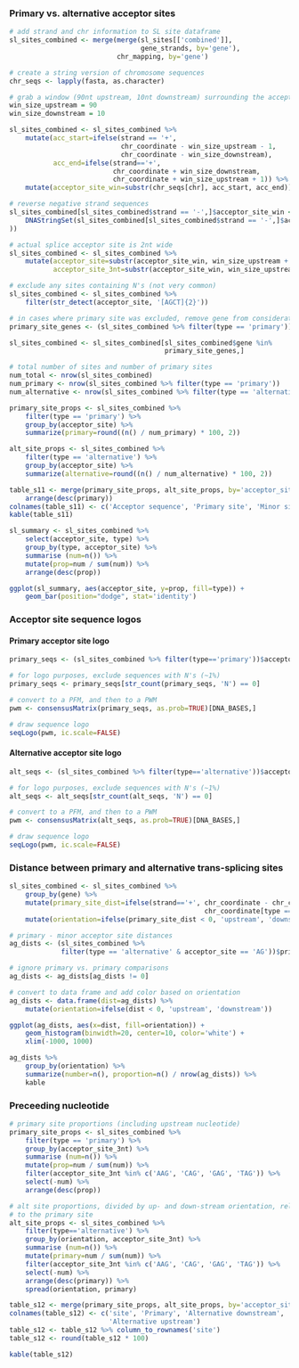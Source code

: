 ### Primary vs. alternative acceptor sites

```r
# add strand and chr information to SL site dataframe
sl_sites_combined <- merge(merge(sl_sites[['combined']], 
                                 gene_strands, by='gene'),
                           chr_mapping, by='gene')
```

```r
# create a string version of chromosome sequences
chr_seqs <- lapply(fasta, as.character)

# grab a window (90nt upstream, 10nt downstream) surrounding the acceptor site
win_size_upstream = 90
win_size_downstream = 10

sl_sites_combined <- sl_sites_combined %>% 
    mutate(acc_start=ifelse(strand == '+', 
                            chr_coordinate - win_size_upstream - 1, 
                            chr_coordinate - win_size_downstream),
           acc_end=ifelse(strand=='+', 
                          chr_coordinate + win_size_downstream, 
                          chr_coordinate + win_size_upstream + 1)) %>%
    mutate(acceptor_site_win=substr(chr_seqs[chr], acc_start, acc_end))

# reverse negative strand sequences
sl_sites_combined[sl_sites_combined$strand == '-',]$acceptor_site_win <- as.character(reverseComplement(
    DNAStringSet(sl_sites_combined[sl_sites_combined$strand == '-',]$acceptor_site)
))

# actual splice acceptor site is 2nt wide
sl_sites_combined <- sl_sites_combined %>% 
    mutate(acceptor_site=substr(acceptor_site_win, win_size_upstream + 1, win_size_upstream + 2),
           acceptor_site_3nt=substr(acceptor_site_win, win_size_upstream, win_size_upstream + 2))

# exclude any sites containing N's (not very common)
sl_sites_combined <- sl_sites_combined %>% 
    filter(str_detect(acceptor_site, '[AGCT]{2}'))

# in cases where primary site was excluded, remove gene from consideration
primary_site_genes <- (sl_sites_combined %>% filter(type == 'primary'))$gene

sl_sites_combined <- sl_sites_combined[sl_sites_combined$gene %in%
                                       primary_site_genes,]
```

```r
# total number of sites and number of primary sites
num_total <- nrow(sl_sites_combined)
num_primary <- nrow(sl_sites_combined %>% filter(type == 'primary'))
num_alternative <- nrow(sl_sites_combined %>% filter(type == 'alternative'))

primary_site_props <- sl_sites_combined %>% 
    filter(type == 'primary') %>%
    group_by(acceptor_site) %>% 
    summarize(primary=round((n() / num_primary) * 100, 2))

alt_site_props <- sl_sites_combined %>% 
    filter(type == 'alternative') %>%
    group_by(acceptor_site) %>% 
    summarize(alternative=round((n() / num_alternative) * 100, 2))

table_s11 <- merge(primary_site_props, alt_site_props, by='acceptor_site') %>%
    arrange(desc(primary))
colnames(table_s11) <- c('Acceptor sequence', 'Primary site', 'Minor site')
kable(table_s11)
```

```r
sl_summary <- sl_sites_combined %>% 
    select(acceptor_site, type) %>%
    group_by(type, acceptor_site) %>% 
    summarise (num=n()) %>%
    mutate(prop=num / sum(num)) %>%
    arrange(desc(prop))

ggplot(sl_summary, aes(acceptor_site, y=prop, fill=type)) +
    geom_bar(position="dodge", stat='identity')
```

### Acceptor site sequence logos

#### Primary acceptor site logo

```r
primary_seqs <- (sl_sites_combined %>% filter(type=='primary'))$acceptor_site_win

# for logo purposes, exclude sequences with N's (~1%)
primary_seqs <- primary_seqs[str_count(primary_seqs, 'N') == 0]

# convert to a PFM, and then to a PWM
pwm <- consensusMatrix(primary_seqs, as.prob=TRUE)[DNA_BASES,]

# draw sequence logo
seqLogo(pwm, ic.scale=FALSE)
```

#### Alternative acceptor site logo

```r
alt_seqs <- (sl_sites_combined %>% filter(type=='alternative'))$acceptor_site_win

# for logo purposes, exclude sequences with N's (~1%)
alt_seqs <- alt_seqs[str_count(alt_seqs, 'N') == 0]

# convert to a PFM, and then to a PWM
pwm <- consensusMatrix(alt_seqs, as.prob=TRUE)[DNA_BASES,]

# draw sequence logo
seqLogo(pwm, ic.scale=FALSE)
```

### Distance between primary and alternative trans-splicing sites

```r
sl_sites_combined <- sl_sites_combined %>% 
    group_by(gene) %>% 
    mutate(primary_site_dist=ifelse(strand=='+', chr_coordinate - chr_coordinate[type == 'primary'],
                                                 chr_coordinate[type == 'primary'] - chr_coordinate)) %>%
    mutate(orientation=ifelse(primary_site_dist < 0, 'upstream', 'downstream'))

# primary - minor acceptor site distances
ag_dists <- (sl_sites_combined %>% 
             filter(type == 'alternative' & acceptor_site == 'AG'))$primary_site_dist

# ignore primary vs. primary comparisons
ag_dists <- ag_dists[ag_dists != 0]

# convert to data frame and add color based on orientation
ag_dists <- data.frame(dist=ag_dists) %>%
    mutate(orientation=ifelse(dist < 0, 'upstream', 'downstream'))

ggplot(ag_dists, aes(x=dist, fill=orientation)) + 
    geom_histogram(binwidth=20, center=10, color='white') +
    xlim(-1000, 1000)

ag_dists %>% 
    group_by(orientation) %>%
    summarize(number=n(), proportion=n() / nrow(ag_dists)) %>%
    kable
```

### Preceeding nucleotide

```r
# primary site proportions (including upstream nucleotide)
primary_site_props <- sl_sites_combined %>%
    filter(type == 'primary') %>%
    group_by(acceptor_site_3nt) %>%
    summarise (num=n()) %>%
    mutate(prop=num / sum(num)) %>%
    filter(acceptor_site_3nt %in% c('AAG', 'CAG', 'GAG', 'TAG')) %>%
    select(-num) %>%
    arrange(desc(prop))

# alt site proportions, divided by up- and down-stream orientation, relative
# to the primary site
alt_site_props <- sl_sites_combined %>%
    filter(type=='alternative') %>%
    group_by(orientation, acceptor_site_3nt) %>%
    summarise (num=n()) %>%
    mutate(primary=num / sum(num)) %>%
    filter(acceptor_site_3nt %in% c('AAG', 'CAG', 'GAG', 'TAG')) %>%
    select(-num) %>% 
    arrange(desc(primary)) %>%
    spread(orientation, primary)

table_s12 <- merge(primary_site_props, alt_site_props, by='acceptor_site_3nt')
colnames(table_s12) <- c('site', 'Primary', 'Alternative downstream', 
                         'Alternative upstream')
table_s12 <- table_s12 %>% column_to_rownames('site')
table_s12 <- round(table_s12 * 100)

kable(table_s12)
```


